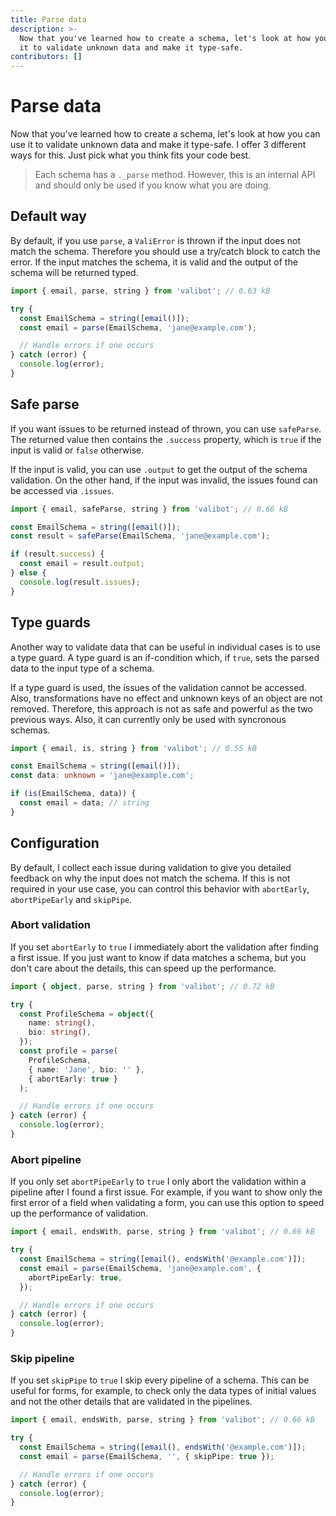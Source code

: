```yaml
---
title: Parse data
description: >-
  Now that you've learned how to create a schema, let's look at how you can use
  it to validate unknown data and make it type-safe.
contributors: []
---
```



# Parse data

Now that you've learned how to create a schema, let's look at how you can use it to validate unknown data and make it type-safe. I offer 3 different ways for this. Just pick what you think fits your code best.

> Each schema has a `._parse` method. However, this is an internal API and should only be used if you know what you are doing.

## Default way

By default, if you use <Link href="/api/parse">`parse`</Link>, a <Link href="/api/ValiError">`ValiError`</Link> is thrown if the input does not match the schema. Therefore you should use a try/catch block to catch the error. If the input matches the schema, it is valid and the output of the schema will be returned typed.

```ts
import { email, parse, string } from 'valibot'; // 0.63 kB

try {
  const EmailSchema = string([email()]);
  const email = parse(EmailSchema, 'jane@example.com');

  // Handle errors if one occurs
} catch (error) {
  console.log(error);
}
```

## Safe parse

If you want issues to be returned instead of thrown, you can use <Link href="/api/safeParse">`safeParse`</Link>. The returned value then contains the `.success` property, which is `true` if the input is valid or `false` otherwise.

If the input is valid, you can use `.output` to get the output of the schema validation. On the other hand, if the input was invalid, the issues found can be accessed via `.issues`.

```ts
import { email, safeParse, string } from 'valibot'; // 0.66 kB

const EmailSchema = string([email()]);
const result = safeParse(EmailSchema, 'jane@example.com');

if (result.success) {
  const email = result.output;
} else {
  console.log(result.issues);
}
```

## Type guards

Another way to validate data that can be useful in individual cases is to use a type guard. A type guard is an if-condition which, if `true`, sets the parsed data to the input type of a schema.

If a type guard is used, the issues of the validation cannot be accessed. Also, transformations have no effect and unknown keys of an object are not removed. Therefore, this approach is not as safe and powerful as the two previous ways. Also, it can currently only be used with syncronous schemas.

```ts
import { email, is, string } from 'valibot'; // 0.55 kB

const EmailSchema = string([email()]);
const data: unknown = 'jane@example.com';

if (is(EmailSchema, data)) {
  const email = data; // string
}
```

## Configuration

By default, I collect each issue during validation to give you detailed feedback on why the input does not match the schema. If this is not required in your use case, you can control this behavior with `abortEarly`, `abortPipeEarly` and `skipPipe`.

### Abort validation

If you set `abortEarly` to `true` I immediately abort the validation after finding a first issue. If you just want to know if data matches a schema, but you don't care about the details, this can speed up the performance.

```ts
import { object, parse, string } from 'valibot'; // 0.72 kB

try {
  const ProfileSchema = object({
    name: string(),
    bio: string(),
  });
  const profile = parse(
    ProfileSchema,
    { name: 'Jane', bio: '' },
    { abortEarly: true }
  );

  // Handle errors if one occurs
} catch (error) {
  console.log(error);
}
```

### Abort pipeline

If you only set `abortPipeEarly` to `true` I only abort the validation within a pipeline after I found a first issue. For example, if you want to show only the first error of a field when validating a form, you can use this option to speed up the performance of validation.

```ts
import { email, endsWith, parse, string } from 'valibot'; // 0.66 kB

try {
  const EmailSchema = string([email(), endsWith('@example.com')]);
  const email = parse(EmailSchema, 'jane@example.com', {
    abortPipeEarly: true,
  });

  // Handle errors if one occurs
} catch (error) {
  console.log(error);
}
```

### Skip pipeline

If you set `skipPipe` to `true` I skip every pipeline of a schema. This can be useful for forms, for example, to check only the data types of initial values and not the other details that are validated in the pipelines.

```ts
import { email, endsWith, parse, string } from 'valibot'; // 0.66 kB

try {
  const EmailSchema = string([email(), endsWith('@example.com')]);
  const email = parse(EmailSchema, '', { skipPipe: true });

  // Handle errors if one occurs
} catch (error) {
  console.log(error);
}
```
